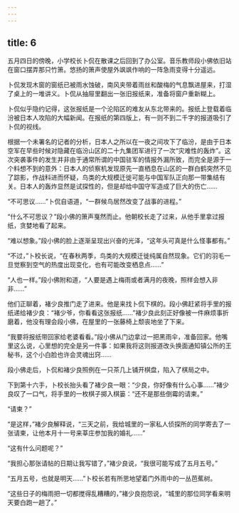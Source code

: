 ```yaml
---
---
---
```

title: 6
---




五月四日的傍晚，小学校长卜侃在散课之后回到了办公室。音乐教师段小佛依旧站在窗口摆弄那只竹箫。悠扬的箫声使屋外飒飒作响的一阵急雨变得十分遥远。

卜侃发现木窗的窗纸已被雨水蚀破，南风夹带着雨丝和酸梅的气息飘进屋来，打湿了桌上的一堆讲义。卜侃从抽屉里翻出一张旧报纸来，准备将窗户重新糊上。

卜侃似乎隐约记得，这张报纸是一个沦陷区的难友从东北带来的。报纸上登载着临汾被日本人攻陷的大幅新闻。在报纸的第四版上，有一则不到二千字的报道吸引了卜侃的视线。

根据一个未署名的记者的分析，日本人之所以在一夜之间攻下了临汾，是由于日本空军在早些时候对隐藏在临汾山区的二十九集团军进行了一次“灾难性的轰炸”。这次突袭事件的发生并非由于通常所谓的中国驻军的情报外漏所致，而完全是源于一个料想不到的意外：日本人的侦察机发现原先一直栖息在山区的一群白鹤突然不见了踪影，作战科进而怀疑，鸟类的大规模迁徙可能与中国军队正向那一带集结有关。日本人的轰炸显然是试探性的，但是却给中国守军造成了巨大的伤亡……

“不可思议……”卜侃自语道，“一群候鸟居然改变了战事的进程。”

“什么不可思议？”段小佛的箫声戛然而止。他朝校长走了过来，从他手里拿过报纸，贪婪地看了起来。

“难以想象。”段小佛的脸上逐渐呈现出兴奋的光泽，“这年头可真是什么怪事都有。”

“不过，”卜校长说，“在春秋两季，鸟类的大规模迁徙纯属自然现象。它们的羽毛一旦觉察到空气的热度出现变化，也有可能改变栖息点……”

“人也一样。”段小佛附和道，“人要是遇上梅雨或者满月的夜晚，照样会想入非非……”

他们正聊着，褚少良推门走了进来。他是来找卜侃下棋的。段小佛赶紧将手里的报纸递给褚少良：“褚少爷，你看看这张报纸……”褚少良此刻正好像被一件麻烦事折磨着，他没有理会段小佛，在屋里的一张藤椅上颓丧地坐了下来。

“我要将报纸带回家给老婆看看。”段小佛从门边拿过一把黑雨伞，准备回家。他嘴里这么说，心里想的完全是另一件事：如果我将这则报道改头换面通知镇公所的王秘书，这个小白脸也许会灵魂出窍……

段小佛走后，卜侃和褚少良照例在一只茶几上铺开棋盘，陷入了棋局之中。

下到第十六手，卜校长抬头看了褚少良一眼：“少良，你好像有什么心事……”褚少良叹了一口气，将手里的一枚棋子掷入棋篓：“还不是那些倒霉的请柬。”

“请柬？”

“是这样，”褚少良解释说，“三天之前，我给城里的一家私人侦探所的同学寄去了一张请柬，让他本月十一号来莘庄参加我的婚礼……”

“这有什么问题呢？”

“我担心那张请帖的日期让我写错了，”褚少良说，“我很可能写成了五月五号。”

“五月五号，也就是明天……”卜校长若有所思地望着门外雨中的一丛芭蕉树。

“这些日子的梅雨把一切都搅得乱糟糟的，”褚少良抱怨说，“城里的那位同学看来明天要白跑一趟了。”